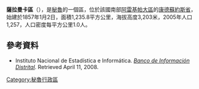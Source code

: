 {{orphan|time=2015-08-23T07:29:30+00:00}}
'''薩拉曼卡區'''（{{lang-es|Distrito de Salamanca}}），是[[秘魯|秘魯]]的一個區，位於該國南部[[阿雷基帕大區|阿雷基帕大區]]的[[康德蘇約斯省|康德蘇約斯省]]，始建於1857年1月2日，面積1,235.8平方公里，海拔高度3,203米，2005年人口1,257，人口密度每平方公里1.0人。

==參考資料==
*{{es icon}} Instituto Nacional de Estadística e Informática. ''[https://web.archive.org/web/20080423164200/http://desa.inei.gob.pe/mapas/bid/ Banco de Información Distrital]''. Retrieved April 11, 2008.

{{Peru-geo-stub}}
[[Category:秘魯行政區|Category:秘魯行政區]]